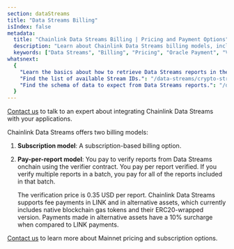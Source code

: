 ```yaml
---
section: dataStreams
title: "Data Streams Billing"
isIndex: false
metadata:
  title: "Chainlink Data Streams Billing | Pricing and Payment Options"
  description: "Learn about Chainlink Data Streams billing models, including pay-per-report verification and subscription options, with payment support for LINK and alternative assets."
  keywords: ["Data Streams", "Billing", "Pricing", "Oracle Payment", "Verification Fee"]
whatsnext:
  {
    "Learn the basics about how to retrieve Data Streams reports in the Getting Started guide.": "/data-streams/getting-started",
    "Find the list of available Stream IDs.": "/data-streams/crypto-streams",
    "Find the schema of data to expect from Data Streams reports.": "/data-streams/reference/report-schema",
  }
---
```



<Aside type="note" title="Talk to an expert">
  <a href="https://chainlinkcommunity.typeform.com/datastreams?#ref_id=docs">Contact us</a> to talk to an expert about
  integrating Chainlink Data Streams with your applications.
</Aside>

Chainlink Data Streams offers two billing models:

1. **Subscription model**: A subscription-based billing option.

1. **Pay-per-report model**: You pay to verify reports from Data Streams onchain using the verifier contract. You pay per report verified. If you verify multiple reports in a batch, you pay for all of the reports included in that batch.

   The verification price is 0.35 USD per report. Chainlink Data Streams supports fee payments in LINK and in alternative assets, which currently includes native blockchain gas tokens and their ERC20-wrapped version. Payments made in alternative assets have a 10% surcharge when compared to LINK payments.

[Contact us](https://chainlinkcommunity.typeform.com/datastreams?#ref_id=docs) to learn more about Mainnet pricing and subscription options.
